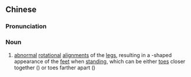 {{also|八字脚}}
==Chinese==
{{zh-forms|s=八字脚|alt=八字跤-Min|type=21|1=the character {{zh-l|*八}}}}

===Pronunciation===
{{zh-pron
|m=bāzìjiǎo
|c=baat3 zi6 goek3
|mn=pat-jī-kha/pat-lī-kha
|cat=n
}}

===Noun===
{{zh-noun}}

# [[abnormal]] [[rotational]] [[alignment]]s of the [[leg]]s, resulting in a {{zh-l|*八}}-shaped appearance of the [[feet]] when [[stand]]ing, which can be either [[toe]]s closer together ({{zh-l|*內八字}}) or toes farther apart ({{zh-l|*外八字}})